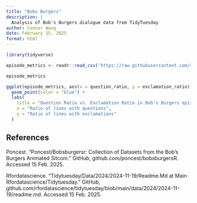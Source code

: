 ```yaml
---
title: "Bobs Burgers"
description: |
  Analysis of Bob's Burgers dialogue data from TidyTuesday
author: Connor Wang
date: February 15, 2025
format: html
---
```


```r
library(tidyverse)

episode_metrics <- readr::read_csv('https://raw.githubusercontent.com/rfordatascience/tidytuesday/main/data/2024/2024-11-19/episode_metrics.csv')

episode_metrics
```

```r
ggplot(episode_metrics, aes(x = question_ratio, y = exclamation_ratio)) +
  geom_point(color = "blue") + 
  labs(
    title = "Question Ratio vs. Exclamation Ratio in Bob's Burgers episodes",
    x = "Ratio of lines with questions",
    y = "Ratio of lines with exclamations"
  )
```

## References
Poncest. “Poncest/Bobsburgersr: Collection of Datasets from the Bob’s Burgers Animated Sitcom.” GitHub, github.com/poncest/bobsburgersR. Accessed 15 Feb. 2025. 

Rfordatascience. “Tidytuesday/Data/2024/2024-11-19/Readme.Md at Main · Rfordatascience/Tidytuesday.” GitHub, github.com/rfordatascience/tidytuesday/blob/main/data/2024/2024-11-19/readme.md. Accessed 15 Feb. 2025. 


